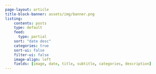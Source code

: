 ```yaml
---
page-layout: article
title-block-banner: assets/img/banner.png
listing:
    contents: posts
    type: default
    feed: 
      type: partial
    sort: "date desc"
    categories: true
    sort-ui: false
    filter-ui: false
    image-align: left
    fields: [image, date, title, subtitle, categories, description]
---
```

